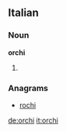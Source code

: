 ==Italian==

===Noun===
'''orchi''' {{m}}

# {{plural of|orco|lang=it}}

===Anagrams===
* [[rochi#Italian|rochi]]

[[de:orchi]]
[[it:orchi]]